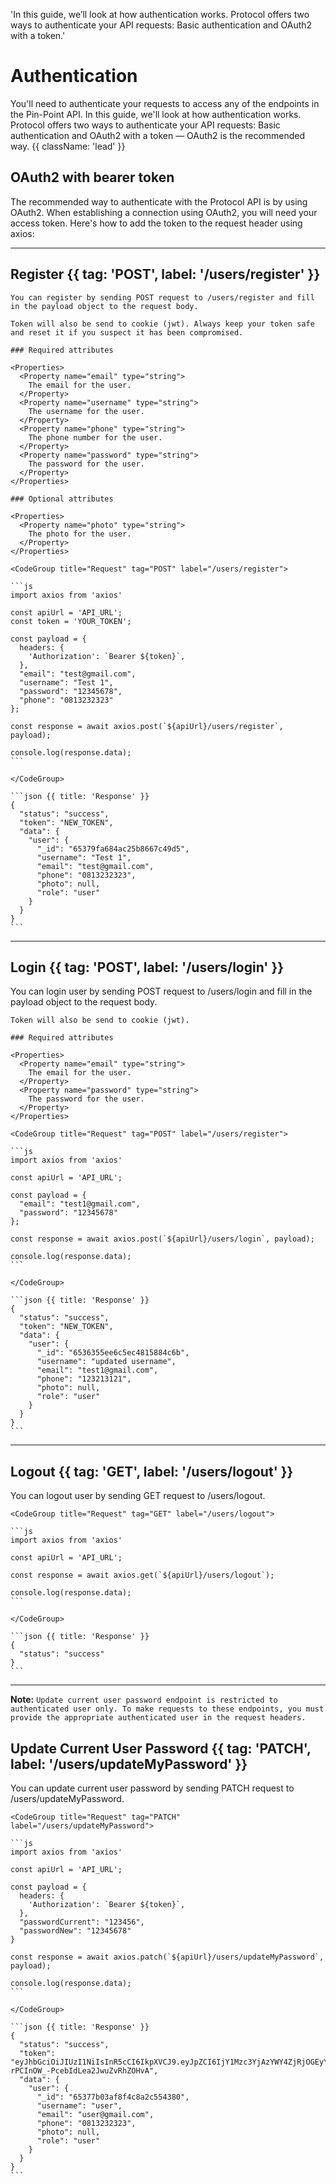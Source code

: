   'In this guide, we’ll look at how authentication works. Protocol offers two ways to authenticate your API requests: Basic authentication and OAuth2 with a token.'

# Authentication

You'll need to authenticate your requests to access any of the endpoints in the Pin-Point API. In this guide, we'll look at how authentication works. Protocol offers two ways to authenticate your API requests: Basic authentication and OAuth2 with a token — OAuth2 is the recommended way. {{ className: 'lead' }}

## OAuth2 with bearer token

The recommended way to authenticate with the Protocol API is by using OAuth2. When establishing a connection using OAuth2, you will need your access token. Here's how to add the token to the request header using axios:

---

## Register {{ tag: 'POST', label: '/users/register' }}

<Row>
  <Col>

    You can register by sending POST request to /users/register and fill in the payload object to the request body.

    Token will also be send to cookie (jwt). Always keep your token safe and reset it if you suspect it has been compromised.

    ### Required attributes

    <Properties>
      <Property name="email" type="string">
        The email for the user.
      </Property>
      <Property name="username" type="string">
        The username for the user.
      </Property>
      <Property name="phone" type="string">
        The phone number for the user.
      </Property>
      <Property name="password" type="string">
        The password for the user.
      </Property>
    </Properties>

    ### Optional attributes

    <Properties>
      <Property name="photo" type="string">
        The photo for the user.
      </Property>
    </Properties>

  </Col>
  <Col sticky>

    <CodeGroup title="Request" tag="POST" label="/users/register">

    ```js
    import axios from 'axios'

    const apiUrl = 'API_URL';
    const token = 'YOUR_TOKEN';

    const payload = {
      headers: {
        'Authorization': `Bearer ${token}`,
      },
      "email": "test@gmail.com",
      "username": "Test 1",
      "password": "12345678",
      "phone": "0813232323"
    };

    const response = await axios.post(`${apiUrl}/users/register`, payload);

    console.log(response.data);
    ```

    </CodeGroup>

    ```json {{ title: 'Response' }}
    {
      "status": "success",
      "token": "NEW_TOKEN",
      "data": {
        "user": {
          "_id": "65379fa684ac25b8667c49d5",
          "username": "Test 1",
          "email": "test@gmail.com",
          "phone": "0813232323",
          "photo": null,
          "role": "user"
        }
      }
    }
    ```

  </Col>

</Row>

---

## Login {{ tag: 'POST', label: '/users/login' }}

<Row>
  <Col>
    You can login user by sending POST request to /users/login and fill in the payload object to the request body.

    Token will also be send to cookie (jwt).

    ### Required attributes

    <Properties>
      <Property name="email" type="string">
        The email for the user.
      </Property>
      <Property name="password" type="string">
        The password for the user.
      </Property>
    </Properties>

  </Col>
  <Col sticky>

    <CodeGroup title="Request" tag="POST" label="/users/register">

    ```js
    import axios from 'axios'

    const apiUrl = 'API_URL';

    const payload = {
      "email": "test1@gmail.com",
      "password": "12345678"
    };

    const response = await axios.post(`${apiUrl}/users/login`, payload);

    console.log(response.data);
    ```

    </CodeGroup>

    ```json {{ title: 'Response' }}
    {
      "status": "success",
      "token": "NEW_TOKEN",
      "data": {
        "user": {
          "_id": "6536355ee6c5ec4815884c6b",
          "username": "updated username",
          "email": "test1@gmail.com",
          "phone": "123213121",
          "photo": null,
          "role": "user"
        }
      }
    }
    ```

  </Col>

</Row>

---

## Logout {{ tag: 'GET', label: '/users/logout' }}

<Row>
  <Col>
    You can logout user by sending GET request to /users/logout.

  </Col>
  <Col sticky>

    <CodeGroup title="Request" tag="GET" label="/users/logout">

    ```js
    import axios from 'axios'

    const apiUrl = 'API_URL';

    const response = await axios.get(`${apiUrl}/users/logout`);

    console.log(response.data);
    ```

    </CodeGroup>

    ```json {{ title: 'Response' }}
    {
      "status": "success"
    }
    ```

  </Col>

</Row>

---

**Note:**
`Update current user password endpoint is restricted to authenticated user only. To make requests to these endpoints, you must provide the appropriate authenticated user in the request headers.`

## Update Current User Password {{ tag: 'PATCH', label: '/users/updateMyPassword' }}

<Row>
  <Col>
    You can update current user password by sending PATCH request to /users/updateMyPassword.

  </Col>
  <Col sticky>

    <CodeGroup title="Request" tag="PATCH" label="/users/updateMyPassword">

    ```js
    import axios from 'axios'

    const apiUrl = 'API_URL';

    const payload = {
      headers: {
        'Authorization': `Bearer ${token}`,
      },
      "passwordCurrent": "123456",
      "passwordNew": "12345678"
    }

    const response = await axios.patch(`${apiUrl}/users/updateMyPassword`, payload);

    console.log(response.data);
    ```

    </CodeGroup>

    ```json {{ title: 'Response' }}
    {
      "status": "success",
      "token": "eyJhbGciOiJIUzI1NiIsInR5cCI6IkpXVCJ9.eyJpZCI6IjY1Mzc3YjAzYWY4ZjRjOGEyYzU1NDM4MCIsImlhdCI6MTY5ODI5NTA1MSwiZXhwIjoxNzAwODg3MDUxfQ.h6er1RIczQ4-rPCInOW_-PcebIdLea2JwuZvRhZOHvA",
      "data": {
        "user": {
          "_id": "65377b03af8f4c8a2c554380",
          "username": "user",
          "email": "user@gmail.com",
          "phone": "0813232323",
          "photo": null,
          "role": "user"
        }
      }
    }
    ```

  </Col>

</Row>
